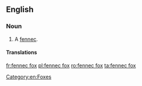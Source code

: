 ==English==

===Noun===
{{en-noun|es}}

# A [[fennec]].

====Translations====
{{trans-see|fox|fennec}}

[[Category:en:Foxes]]

[[fr:fennec fox]]
[[pl:fennec fox]]
[[ro:fennec fox]]
[[ta:fennec fox]]